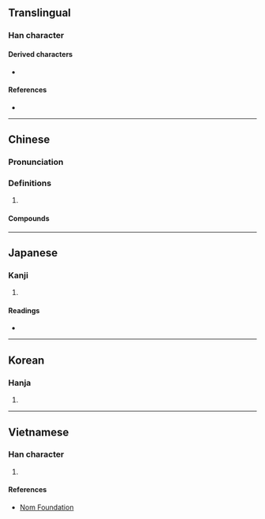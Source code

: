 {{also|囵}}
{{character info}}
==Translingual==

===Han character===
{{Han char|rn=31|rad=囗|as=08|sn=11|four=60227|canj=WOMB|ids=⿴囗侖}}

====Derived characters====
* {{l|mul|[[𭲂]]}}

====References====
* {{Han ref|kx=0219.060|dkj=04788|dj=0446.280|hdz=10721.050|uh=5707|ud=22279|bh=D4AC|bd=54444}}

----

==Chinese==
{{zh-forms|s=囵}}

===Pronunciation===
{{zh-pron
|m=lún
|c=leon4
|mn=lun/lûn
|cat=a
}}

===Definitions===
{{zh-hanzi}}

# {{zh-only|囫圇}}

====Compounds====
{{zh-der|囫圇|囫圇吞棗|囫圇睡|囫圇竹|囫圇課|囫圇謎}}

----

==Japanese==

===Kanji===
{{ja-kanji|grade=|rs=囗08}}

# {{rfdef|ja|sort=囗08}}

====Readings====
* {{ja-readings|on=りん|kun=}}

----

==Korean==

===Hanja===
{{ko-hanja|hangeul=륜|rv=ryun|mr=ryun}}

# {{rfdef|ko|sort=囗08}}

----

==Vietnamese==

===Han character===
{{vi-readings|reading=luân|rs=囗08}}

# {{rfdef|vi|sort=囗08}}

====References====
* [http://nomfoundation.org/common/nom_details.php?codepoint=5707 Nom Foundation]